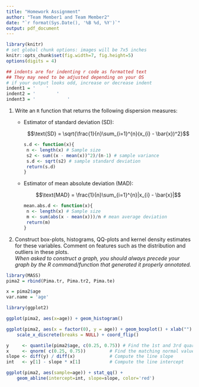 ```yaml
---
title: "Homework Assignment"
author: "Team Member1 and Team Member2"
date: "`r format(Sys.Date(), '%B %d, %Y')`"
output: pdf_document
---
```



```r
library(knitr)
# set global chunk options: images will be 7x5 inches
knitr::opts_chunk$set(fig.width=7, fig.height=5)
options(digits = 4)

## indents are for indenting r code as formatted text
## They may need to be adjusted depending on your OS
# if your output looks odd, increase or decrease indent
indent1 = '    '
indent2 = '        '
indent3 = '            '
```


1. Write an `R` function that returns the following dispersion measures:
    * Estimator of standard deviation (SD):

        $$\text{SD} = \sqrt{\frac{1}{n}\sum_{i=1}^{n}(x_{i} - \bar{x})^2}$$
```r
s.d <- function(x){
    n <- length(x) # Sample size
    s2 <- sum((x - mean(x))^2)/(n-1) # sample variance
    s.d <- sqrt(s2) # sample standard deviation 
    return(s.d)
}
```
    * Estimator of mean absolute deviation (MAD):

        $$\text{MAD} = \frac{1}{n}\sum_{i=1}^{n}|x_{i} - \bar{x}|$$
```r
mean.abs.d <- function(x){
    n <- length(x) # Sample size
    m <- sum(abs(x - mean(x)))/n # mean average deviation
    return(m)
}
```

2. Construct box-plots, histograms, QQ-plots and kernel density estimates for
   these variables. Comment on features such as the distribution and outliers
   in these plots.  
   _When asked to construct a graph, you should always precede your graph by
   the R command/function that generated it properly annotated._
  
```r
library(MASS)
pima2 = rbind(Pima.tr, Pima.tr2, Pima.te)

x = pima2$age
var.name = 'age'
```


```r
library(ggplot2)

ggplot(pima2, aes(x=age)) + geom_histogram()

ggplot(pima2, aes(x = factor(0), y = age)) + geom_boxplot() + xlab("") +
    scale_x_discrete(breaks = NULL) + coord_flip()

y     <- quantile(pima2$age, c(0.25, 0.75)) # Find the 1st and 3rd quartiles
x     <- qnorm( c(0.25, 0.75))         # Find the matching normal values on the x-axis
slope <- diff(y) / diff(x)             # Compute the line slope
int   <- y[1] - slope * x[1]           # Compute the line intercept

ggplot(pima2, aes(sample=age)) + stat_qq() + 
    geom_abline(intercept=int, slope=slope, color='red')

```
